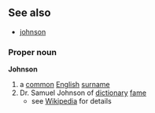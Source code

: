 ==See also==
*[[johnson]]

===Proper noun===
'''Johnson'''
# a [[common]] [[England|English]] [[surname]]
# Dr. Samuel Johnson of [[dictionary]] [[fame]]
#*see [[w:Samuel Johnson|Wikipedia]] for details